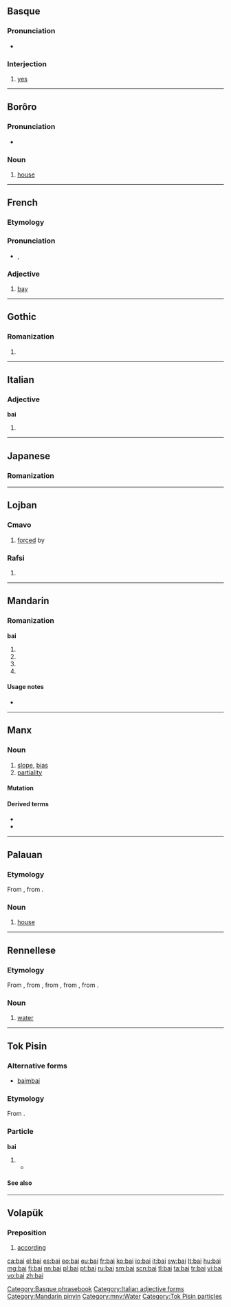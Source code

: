{{also|bāi|bái|bǎi|bài|băi|bãi|Bai}}
==Basque==

===Pronunciation===
* {{IPA|/baj/|lang=eu}}

===Interjection===
{{head|eu|interjection}}

# [[yes]]

[[Category:Basque phrasebook]]

----

==Borôro==

===Pronunciation===
* {{IPA|/bai̯/|lang=bor}}

===Noun===
{{head|bor|noun}}

# [[house]]

----

==French==

===Etymology===
{{etyl|la|fr}} {{term|lang=la|badius}}

===Pronunciation===
* {{IPA|/bɛ/|lang=fr}}, {{X-SAMPA|/bE/}}

===Adjective===
{{fr-adj}}

# [[bay]]

----

==Gothic==

===Romanization===
{{got-rom}}

# {{got-romanization of|𐌱𐌰𐌹}}

----

==Italian==

===Adjective===
'''bai''' {{m}}

# {{form of|masculine plural|baio|lang=it}}

[[Category:Italian adjective forms]]

----

==Japanese==

===Romanization===
{{ja-romaji|ばい|バイ}}

----

==Lojban==

===Cmavo===
{{jbo-cmavo}}

# [[forced]] by

===Rafsi===
{{jbo-rafsi}}

# {{jbo-rafsi of|bapli}}

----

==Mandarin==

===Romanization===
'''bai'''

# {{nonstandard spelling of|lang=cmn|sc=Latn|bāi}}
# {{nonstandard spelling of|lang=cmn|sc=Latn|bái}}
# {{nonstandard spelling of|lang=cmn|sc=Latn|bǎi}}
# {{nonstandard spelling of|lang=cmn|sc=Latn|bài}}

====Usage notes====
* {{zh-tone}}

[[Category:Mandarin pinyin]]

----

==Manx==

===Noun===
{{gv-noun|m|baiaghyn|bai}}

# [[slope]], [[bias]]
# [[partiality]]

====Mutation====
{{gv mut cons|b|ai}}

====Derived terms====
* {{l/gv|baiagh}}
* {{l/gv|neuvaiaght}}

----

==Palauan==

===Etymology===
From {{etyl|poz-pro|pau}} {{term/t|poz-pro|*balay}}, from {{etyl|map-pro|pau}} {{term/t|map-pro|*balay}}.

===Noun===
{{head|pau|noun}}

# [[house]] {{gloss|abode}}

----

==Rennellese==

===Etymology===
From {{etyl|poz-pol-pro|mnv}} {{term/t|poz-pol-pro|*wai}}, from {{etyl|poz-oce-pro|mnv}} {{term/t|poz-oce-pro|*waiʀ}}, from {{etyl|poz-cet-pro|mnv}} {{term/t|poz-cet-pro|*waiʀ}}, from {{etyl|pqe-pro|mnv}} {{term/t|pqe-pro|*waiʀ}}, from {{etyl|poz-pro|mnv}} {{term/t|poz-pro|*wahiʀ}}.

===Noun===
{{head|mnv|noun}}

# [[water]] {{gloss|clear liquid H₂O}}

[[Category:mnv:Water]]

----

==Tok Pisin==

===Alternative forms===
* [[baimbai]] {{qualifier|archaic}}

===Etymology===
From {{etyl|en|tpi}} {{term|by and by|lang=en}}.

===Particle===
'''bai'''

# {{non-gloss definition|Marks [[future]] tense}}
#* {{tpi-cite-bible|Gen|1|26|Bihain God i tok olsem, “Nau yumi wokim ol manmeri '''bai''' ol i kamap olsem yumi yet. Bai yumi putim ol i stap bos bilong ol pis na ol pisin na bilong olgeta kain animal na bilong olgeta samting bilong graun.”}}

{{LDL|tpi}}

====See also====
{{tpi-tense markers}}

[[Category:Tok Pisin particles]]

----

==Volapük==

===Preposition===
{{head|vo|preposition}}

# [[according]]

[[ca:bai]]
[[el:bai]]
[[es:bai]]
[[eo:bai]]
[[eu:bai]]
[[fr:bai]]
[[ko:bai]]
[[io:bai]]
[[it:bai]]
[[sw:bai]]
[[lt:bai]]
[[hu:bai]]
[[mg:bai]]
[[fj:bai]]
[[nn:bai]]
[[pl:bai]]
[[pt:bai]]
[[ru:bai]]
[[sm:bai]]
[[scn:bai]]
[[tl:bai]]
[[ta:bai]]
[[tr:bai]]
[[vi:bai]]
[[vo:bai]]
[[zh:bai]]